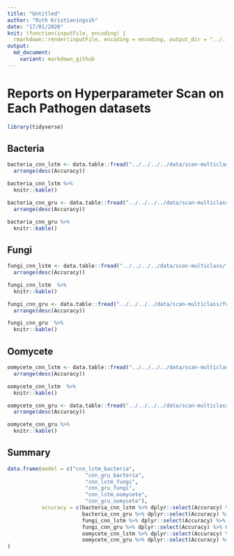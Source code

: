 ```yaml
---
title: "Untitled"
author: "Ruth Kristianingsih"
date: "17/01/2020"
knit: (function(inputFile, encoding) {
  rmarkdown::render(inputFile, encoding = encoding, output_dir = "../../../../reports/model_scripts/multi_class") })
output:
  md_document:
    variant: markdown_github
---
```


# Reports on Hyperparameter Scan on Each Pathogen datasets

```r
library(tidyverse)
```

## Bacteria

```r
bacteria_cnn_lstm <- data.table::fread("../../../../data/scan-multiclass/bacteria/df_pred_results_0001-cnn-lstm-scan-bacteria.csv")  %>% 
  arrange(desc(Accuracy))
```

```r
bacteria_cnn_lstm %>% 
  knitr::kable()
```

```r
bacteria_cnn_gru <- data.table::fread("../../../../data/scan-multiclass/bacteria/df_pred_results_0002-cnn-gru-grid-bacteria.csv") %>% 
  arrange(desc(Accuracy))
```

```r
bacteria_cnn_gru %>% 
  knitr::kable()
```

## Fungi

```r
fungi_cnn_lstm <- data.table::fread("../../../../data/scan-multiclass/fungi/df_pred_results_0001-cnn-lstm-scan-fungi.csv") %>% 
  arrange(desc(Accuracy))
```

```r
fungi_cnn_lstm  %>% 
  knitr::kable()
```

```r
fungi_cnn_gru <- data.table::fread("../../../../data/scan-multiclass/fungi/df_pred_results_0002-cnn-gru-grid-fungi.csv") %>% 
  arrange(desc(Accuracy))
```

```r
fungi_cnn_gru  %>% 
  knitr::kable()
```


## Oomycete


```r
oomycete_cnn_lstm <- data.table::fread("../../../../data/scan-multiclass/oomycete/df_pred_results_0001-cnn-lstm-scan-oomycete.csv") %>% 
  arrange(desc(Accuracy))
```

```r
oomycete_cnn_lstm  %>% 
  knitr::kable()
```


```r
oomycete_cnn_gru <- data.table::fread("../../../../data/scan-multiclass/oomycete/df_pred_results_0002-cnn-gru-grid-oomycete.csv")  %>% 
  arrange(desc(Accuracy))
```

```r
oomycete_cnn_gru %>% 
  knitr::kable()
```

## Summary

```r
data.frame(model = c("cnn_lstm_bacteria", 
                         "cnn_gru_bacteria", 
                         "cnn_lstm_fungi", 
                         "cnn_gru_fungi", 
                         "cnn_lstm_oomycete", 
                         "cnn_gru_oomycete"), 
           accuracy = c(bacteria_cnn_lstm %>% dplyr::select(Accuracy) %>% max(), 
                        bacteria_cnn_gru %>% dplyr::select(Accuracy) %>% max(),
                        fungi_cnn_lstm %>% dplyr::select(Accuracy) %>% max(),
                        fungi_cnn_gru %>% dplyr::select(Accuracy) %>% max(),
                        oomycete_cnn_lstm %>% dplyr::select(Accuracy) %>% max(),
                        oomycete_cnn_gru %>% dplyr::select(Accuracy) %>% max())
)
```



